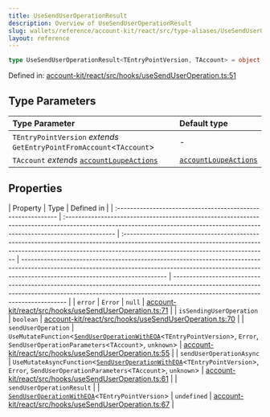 ```yaml
---
title: UseSendUserOperationResult
description: Overview of UseSendUserOperationResult
slug: wallets/reference/account-kit/react/src/type-aliases/UseSendUserOperationResult
layout: reference
---
```


```ts
type UseSendUserOperationResult<TEntryPointVersion, TAccount> = object;
```

Defined in: [account-kit/react/src/hooks/useSendUserOperation.ts:51](https://github.com/alchemyplatform/aa-sdk/blob/49e74eee8606f480b200b4612d00d950da8a8742/account-kit/react/src/hooks/useSendUserOperation.ts#L51)

## Type Parameters

| Type Parameter                                                                                    | Default type                                                                 |
| :------------------------------------------------------------------------------------------------ | :--------------------------------------------------------------------------- |
| `TEntryPointVersion` _extends_ `GetEntryPointFromAccount`\<`TAccount`>                            | -                                                                            |
| `TAccount` _extends_ [`accountLoupeActions`](../../../core/src/variables/accountLoupeActions.mdx) | [`accountLoupeActions`](../../../core/src/variables/accountLoupeActions.mdx) |

## Properties

| Property                                                     | Type                                                                                                                                                                         | Defined in                                                                                                                                                                                                |
| :----------------------------------------------------------- | :--------------------------------------------------------------------------------------------------------------------------------------------------------------------------- | :-------------------------------------------------------------------------------------------------------------------------------------------------------------------------------------------------------- | --------------------------------------------------------------------------------------------------------------------------------------------------------------------------------------------------------- | --------------------------------------------------------------------------------------------------------------------------------------------------------------------------------------------------------- |
| <a id="error" /> `error`                                     | `Error`                                                                                                                                                                      | `null`                                                                                                                                                                                                    | [account-kit/react/src/hooks/useSendUserOperation.ts:71](https://github.com/alchemyplatform/aa-sdk/blob/49e74eee8606f480b200b4612d00d950da8a8742/account-kit/react/src/hooks/useSendUserOperation.ts#L71) |
| <a id="issendinguseroperation" /> `isSendingUserOperation`   | `boolean`                                                                                                                                                                    | [account-kit/react/src/hooks/useSendUserOperation.ts:70](https://github.com/alchemyplatform/aa-sdk/blob/49e74eee8606f480b200b4612d00d950da8a8742/account-kit/react/src/hooks/useSendUserOperation.ts#L70) |
| <a id="senduseroperation" /> `sendUserOperation`             | `UseMutateFunction`\<[`SendUserOperationWithEOA`](SendUserOperationWithEOA.mdx)\<`TEntryPointVersion`>, `Error`, `SendUserOperationParameters`\<`TAccount`>, `unknown`>      | [account-kit/react/src/hooks/useSendUserOperation.ts:55](https://github.com/alchemyplatform/aa-sdk/blob/49e74eee8606f480b200b4612d00d950da8a8742/account-kit/react/src/hooks/useSendUserOperation.ts#L55) |
| <a id="senduseroperationasync" /> `sendUserOperationAsync`   | `UseMutateAsyncFunction`\<[`SendUserOperationWithEOA`](SendUserOperationWithEOA.mdx)\<`TEntryPointVersion`>, `Error`, `SendUserOperationParameters`\<`TAccount`>, `unknown`> | [account-kit/react/src/hooks/useSendUserOperation.ts:61](https://github.com/alchemyplatform/aa-sdk/blob/49e74eee8606f480b200b4612d00d950da8a8742/account-kit/react/src/hooks/useSendUserOperation.ts#L61) |
| <a id="senduseroperationresult" /> `sendUserOperationResult` |                                                                                                                                                                              | [`SendUserOperationWithEOA`](SendUserOperationWithEOA.mdx)\<`TEntryPointVersion`>                                                                                                                         | `undefined`                                                                                                                                                                                               | [account-kit/react/src/hooks/useSendUserOperation.ts:67](https://github.com/alchemyplatform/aa-sdk/blob/49e74eee8606f480b200b4612d00d950da8a8742/account-kit/react/src/hooks/useSendUserOperation.ts#L67) |
